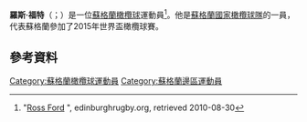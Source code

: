 '''羅斯·福特'''（{{lang-en|Ross Ford}}；{{bd|1984年|4月23日}}）是一位[[蘇格蘭|蘇格蘭]][[橄欖球|橄欖球]]運動員<ref name="Ed">"[http://www.edinburghrugby.org/edinburgh-rugby/player/ross-ford Ross Ford] {{Wayback|url=http://www.edinburghrugby.org/edinburgh-rugby/player/ross-ford |date=20151004163439 }}", edinburghrugby.org, retrieved 2010-08-30</ref>。他是[[蘇格蘭國家橄欖球隊|蘇格蘭國家橄欖球隊]]的一員，代表蘇格蘭參加了2015年世界盃橄欖球賽。

==參考資料==
{{Reflist}}

{{DEFAULTSORT:Ford, Ross}}
[[Category:蘇格蘭橄欖球運動員|Category:蘇格蘭橄欖球運動員]]
[[Category:蘇格蘭邊區運動員|Category:蘇格蘭邊區運動員]]